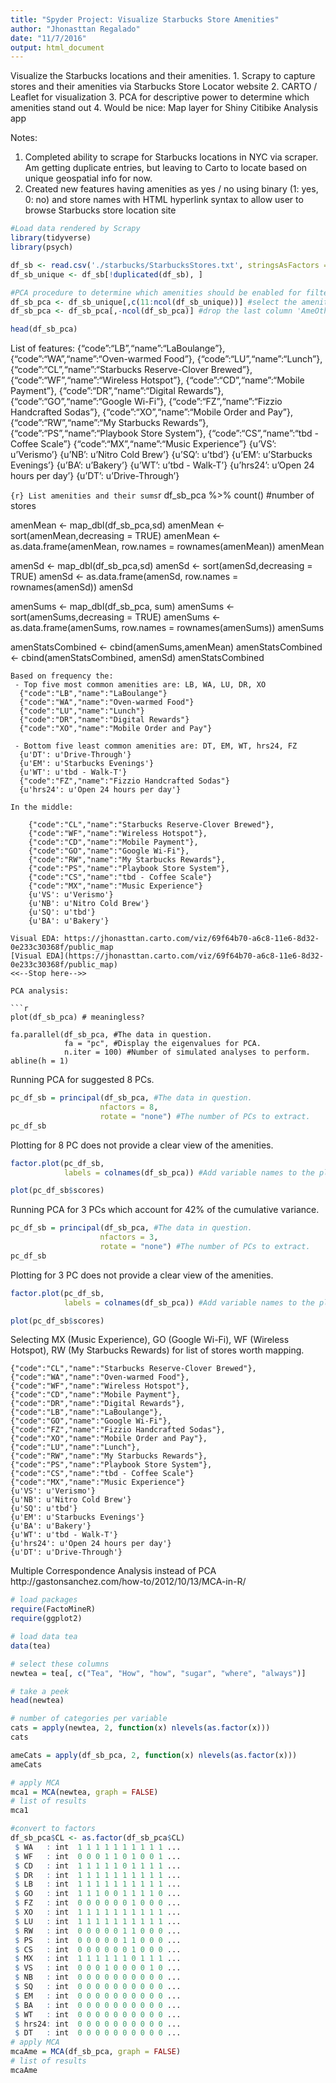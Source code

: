 ```yaml
---
title: "Spyder Project: Visualize Starbucks Store Amenities"
author: "Jhonasttan Regalado"
date: "11/7/2016"
output: html_document
---
```


Visualize the Starbucks locations and their amenities.
1. Scrapy to capture stores and their amenities via Starbucks Store Locator website
2. CARTO / Leaflet for visualization
3. PCA for descriptive power to determine which amenities stand out
4. Would be nice: Map layer for Shiny Citibike Analysis app

Notes:

1. Completed ability to scrape for Starbucks locations in NYC via scraper. Am getting duplicate entries, but leaving to Carto to locate based on unique geospatial info for now.
2. Created new features having amenities as yes / no using binary (1: yes, 0: no) and store names with HTML hyperlink syntax to allow user to browse Starbucks store location site

```r
#Load data rendered by Scrapy
library(tidyverse)
library(psych)

df_sb <- read.csv('./starbucks/StarbucksStores.txt', stringsAsFactors = FALSE)
df_sb_unique <- df_sb[!duplicated(df_sb), ]

#PCA procedure to determine which amenities should be enabled for filtering on the map
df_sb_pca <- df_sb_unique[,c(11:ncol(df_sb_unique))] #select the amenities columns
df_sb_pca <- df_sb_pca[,-ncol(df_sb_pca)] #drop the last column 'AmeOther'

head(df_sb_pca)


```
List of features:
    {"code":"LB","name":"LaBoulange"},
    {"code":"WA","name":"Oven-warmed Food"},
    {"code":"LU","name":"Lunch"},
    {"code":"CL","name":"Starbucks Reserve-Clover Brewed"},
    {"code":"WF","name":"Wireless Hotspot"},
    {"code":"CD","name":"Mobile Payment"},
    {"code":"DR","name":"Digital Rewards"},
    {"code":"GO","name":"Google Wi-Fi"},
    {"code":"FZ","name":"Fizzio Handcrafted Sodas"},
    {"code":"XO","name":"Mobile Order and Pay"},
    {"code":"RW","name":"My Starbucks Rewards"},
    {"code":"PS","name":"Playbook Store System"},
    {"code":"CS","name":"tbd - Coffee Scale"}
    {"code":"MX","name":"Music Experience"}
    {u'VS': u'Verismo'}
    {u'NB': u'Nitro Cold Brew'}
    {u'SQ': u'tbd'}
    {u'EM': u'Starbucks Evenings'}
    {u'BA': u'Bakery'}
    {u'WT': u'tbd - Walk-T'}
    {u'hrs24': u'Open 24 hours per day'}
    {u'DT': u'Drive-Through'}
    
```{r} List amenities and their sums
```r

df_sb_pca %>% count() #number of stores

amenMean <- map_dbl(df_sb_pca,sd)
amenMean <- sort(amenMean,decreasing = TRUE)
amenMean <- as.data.frame(amenMean, row.names = rownames(amenMean))
amenMean

amenSd <- map_dbl(df_sb_pca,sd)
amenSd <- sort(amenSd,decreasing = TRUE)
amenSd <- as.data.frame(amenSd, row.names = rownames(amenSd))
amenSd

amenSums <- map_dbl(df_sb_pca, sum)
amenSums <- sort(amenSums,decreasing = TRUE)
amenSums <- as.data.frame(amenSums, row.names = rownames(amenSums))
amenSums

amenStatsCombined <- cbind(amenSums,amenMean)
amenStatsCombined <- cbind(amenStatsCombined, amenSd)
amenStatsCombined

```
Based on frequency the: 
 - Top five most common amenities are: LB, WA, LU, DR, XO
  {"code":"LB","name":"LaBoulange"}
  {"code":"WA","name":"Oven-warmed Food"}
  {"code":"LU","name":"Lunch"}
  {"code":"DR","name":"Digital Rewards"}
  {"code":"XO","name":"Mobile Order and Pay"}

 - Bottom five least common amenities are: DT, EM, WT, hrs24, FZ
  {u'DT': u'Drive-Through'}
  {u'EM': u'Starbucks Evenings'}
  {u'WT': u'tbd - Walk-T'}
  {"code":"FZ","name":"Fizzio Handcrafted Sodas"}
  {u'hrs24': u'Open 24 hours per day'}

In the middle:

    {"code":"CL","name":"Starbucks Reserve-Clover Brewed"},
    {"code":"WF","name":"Wireless Hotspot"},
    {"code":"CD","name":"Mobile Payment"},
    {"code":"GO","name":"Google Wi-Fi"},
    {"code":"RW","name":"My Starbucks Rewards"},
    {"code":"PS","name":"Playbook Store System"},
    {"code":"CS","name":"tbd - Coffee Scale"}
    {"code":"MX","name":"Music Experience"}
    {u'VS': u'Verismo'}
    {u'NB': u'Nitro Cold Brew'}
    {u'SQ': u'tbd'}
    {u'BA': u'Bakery'}

Visual EDA: https://jhonasttan.carto.com/viz/69f64b70-a6c8-11e6-8d32-0e233c30368f/public_map 
[Visual EDA](https://jhonasttan.carto.com/viz/69f64b70-a6c8-11e6-8d32-0e233c30368f/public_map)
<<--Stop here-->>
    
PCA analysis:

```r
plot(df_sb_pca) # meaningless?

fa.parallel(df_sb_pca, #The data in question.
            fa = "pc", #Display the eigenvalues for PCA.
            n.iter = 100) #Number of simulated analyses to perform.
abline(h = 1)
```

Running PCA for suggested 8 PCs.
```r
pc_df_sb = principal(df_sb_pca, #The data in question.
                    nfactors = 8,
                    rotate = "none") #The number of PCs to extract.
pc_df_sb

```

Plotting for 8 PC does not provide a clear view of the amenities.
```r
factor.plot(pc_df_sb,
            labels = colnames(df_sb_pca)) #Add variable names to the plot.

plot(pc_df_sb$scores)
```

Running PCA for 3 PCs which account for 42% of the cumulative variance.
```r
pc_df_sb = principal(df_sb_pca, #The data in question.
                    nfactors = 3,
                    rotate = "none") #The number of PCs to extract.
pc_df_sb

```

Plotting for 3 PC does not provide a clear view of the amenities.
```r
factor.plot(pc_df_sb,
            labels = colnames(df_sb_pca)) #Add variable names to the plot.

plot(pc_df_sb$scores)

```

Selecting MX (Music Experience), GO (Google Wi-Fi), WF (Wireless Hotspot), RW (My Starbucks Rewards) for list of stores worth mapping.


    {"code":"CL","name":"Starbucks Reserve-Clover Brewed"},
    {"code":"WA","name":"Oven-warmed Food"},
    {"code":"WF","name":"Wireless Hotspot"},
    {"code":"CD","name":"Mobile Payment"},
    {"code":"DR","name":"Digital Rewards"},
    {"code":"LB","name":"LaBoulange"},
    {"code":"GO","name":"Google Wi-Fi"},
    {"code":"FZ","name":"Fizzio Handcrafted Sodas"},
    {"code":"XO","name":"Mobile Order and Pay"},
    {"code":"LU","name":"Lunch"},
    {"code":"RW","name":"My Starbucks Rewards"},
    {"code":"PS","name":"Playbook Store System"},
    {"code":"CS","name":"tbd - Coffee Scale"}
    {"code":"MX","name":"Music Experience"}
    {u'VS': u'Verismo'}
    {u'NB': u'Nitro Cold Brew'}
    {u'SQ': u'tbd'}
    {u'EM': u'Starbucks Evenings'}
    {u'BA': u'Bakery'}
    {u'WT': u'tbd - Walk-T'}
    {u'hrs24': u'Open 24 hours per day'}
    {u'DT': u'Drive-Through'}


Multiple Correspondence Analysis instead of PCA
http://gastonsanchez.com/how-to/2012/10/13/MCA-in-R/ 

```r

# load packages
require(FactoMineR)
require(ggplot2)

# load data tea
data(tea)

# select these columns
newtea = tea[, c("Tea", "How", "how", "sugar", "where", "always")]

# take a peek
head(newtea)

# number of categories per variable
cats = apply(newtea, 2, function(x) nlevels(as.factor(x)))
cats

ameCats = apply(df_sb_pca, 2, function(x) nlevels(as.factor(x)))
ameCats

# apply MCA
mca1 = MCA(newtea, graph = FALSE)
# list of results
mca1

#convert to factors
df_sb_pca$CL <- as.factor(df_sb_pca$CL)
 $ WA   : int  1 1 1 1 1 1 1 1 1 1 ...
 $ WF   : int  0 0 0 1 1 0 1 0 0 1 ...
 $ CD   : int  1 1 1 1 1 0 1 1 1 1 ...
 $ DR   : int  1 1 1 1 1 1 1 1 1 1 ...
 $ LB   : int  1 1 1 1 1 1 1 1 1 1 ...
 $ GO   : int  1 1 1 0 0 1 1 1 1 0 ...
 $ FZ   : int  0 0 0 0 0 0 1 0 0 0 ...
 $ XO   : int  1 1 1 1 1 1 1 1 1 1 ...
 $ LU   : int  1 1 1 1 1 1 1 1 1 1 ...
 $ RW   : int  0 0 0 0 0 1 1 0 0 0 ...
 $ PS   : int  0 0 0 0 0 1 1 0 0 0 ...
 $ CS   : int  0 0 0 0 0 0 1 0 0 0 ...
 $ MX   : int  1 1 1 1 1 1 0 1 1 1 ...
 $ VS   : int  0 0 0 1 0 0 0 0 1 0 ...
 $ NB   : int  0 0 0 0 0 0 0 0 0 0 ...
 $ SQ   : int  0 0 0 0 0 0 0 0 0 0 ...
 $ EM   : int  0 0 0 0 0 0 0 0 0 0 ...
 $ BA   : int  0 0 0 0 0 0 0 0 0 0 ...
 $ WT   : int  0 0 0 0 0 0 0 0 0 0 ...
 $ hrs24: int  0 0 0 0 0 0 0 0 0 0 ...
 $ DT   : int  0 0 0 0 0 0 0 0 0 0 ...
# apply MCA
mcaAme = MCA(df_sb_pca, graph = FALSE)
# list of results
mcaAme


```

